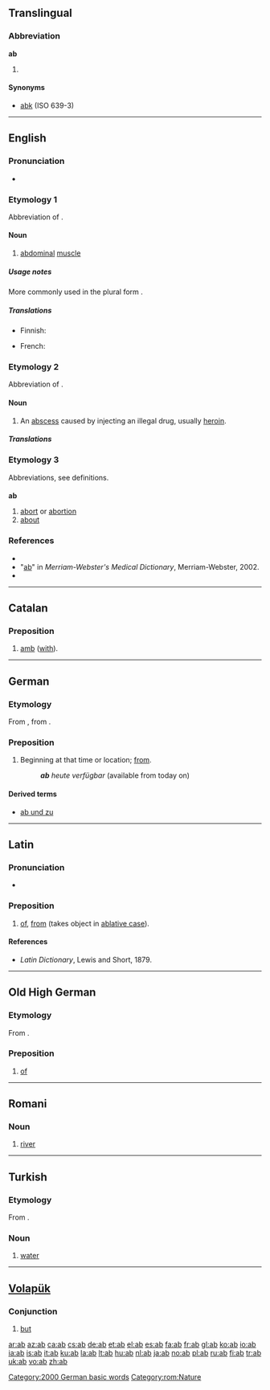 {{also|Appendix:Variations of "ab"}}
==Translingual==

===Abbreviation===
'''ab'''

# {{ISO 639-1|Abkhazian}}

====Synonyms====
* [[abk]] (ISO 639-3)

----

==English==
{{wikipedia}}

===Pronunciation===
* {{IPA|/æb/}}
*: {{rhymes|æb}}

===Etymology 1===
Abbreviation of {{term|abdominal}} {{term|muscles}}.

====Noun====
{{en-noun}}

# {{informal}} [[abdominal]] [[muscle]]

=====Usage notes=====
More commonly used in the plural form {{term|abs}}.

=====Translations=====
{{trans-top|abdominal muscle}}
* Finnish: {{t|fi|vatsalihas}}
{{trans-mid}}
* French: {{t-|fr|abdo}}
{{trans-bottom}}

===Etymology 2===
Abbreviation of {{term|abscess}}.

====Noun====
{{en-noun}}

# {{slang}} An [[abscess]] caused by injecting an illegal drug, usually [[heroin]].

=====Translations=====
{{trans-top|an abscess caused by injecting an illegal drug}}
{{trans-mid}}
{{trans-bottom}}

===Etymology 3===
Abbreviations, see definitions.

===={{abbreviation}}====
'''ab'''

# [[abort]] or [[abortion]]
# [[about]]

===References===
* {{R:American Heritage 2000|ab}}
* "[http://dictionary.reference.com/browse/ab ab]" in ''Merriam-Webster's Medical Dictionary'', Merriam-Webster, 2002.
* {{R:Dictionary.com|ab}}

----

==Catalan==

===Preposition===
{{infl|ca|preposition}}

# {{archaic|lang=ca}} [[amb]] ([[with]]).

----

==German==

===Etymology===
From {{etyl|goh|de}} {{term|ab|lang=goh}}, from {{proto|Germanic|abha|lang=de}}.

===Preposition===
{{infl|de|preposition}}

# Beginning at that time or location; [[from]].
#: '''''ab''' heute verfügbar'' (available from today on)

====Derived terms====
* [[ab und zu]]

[[Category:2000 German basic words]]

----

==Latin==

===Pronunciation===
* {{audio|La-ecc-ab.ogg|audio (ecclesiastical)}}

===Preposition===
{{infl|la|preposition|also|a}}

# [[of]], [[from]] (takes object in [[ablative case]]).

====References====
* ''Latin Dictionary'', Lewis and Short, 1879.

----

==Old High German==

===Etymology===
From {{proto|Germanic|abha|lang=goh}}.

===Preposition===
{{infl|goh|preposition}}

# [[of]]

----

==Romani==

===Noun===
{{rom-noun|ab|m||}}

# [[river]]

[[Category:rom:Nature]]

----

==Turkish==

===Etymology===
From {{etyl|fa|tr}} {{term|sc=fa-Arab|آب|lang=fa}}.

===Noun===
{{infl|tr|noun}}

# [[water]]

----

==[[Volapük]]==

===Conjunction===
{{infl|vo|conjunction}}

# [[but]]

[[ar:ab]]
[[az:ab]]
[[ca:ab]]
[[cs:ab]]
[[de:ab]]
[[et:ab]]
[[el:ab]]
[[es:ab]]
[[fa:ab]]
[[fr:ab]]
[[gl:ab]]
[[ko:ab]]
[[io:ab]]
[[ia:ab]]
[[is:ab]]
[[it:ab]]
[[ku:ab]]
[[la:ab]]
[[lt:ab]]
[[hu:ab]]
[[nl:ab]]
[[ja:ab]]
[[no:ab]]
[[pl:ab]]
[[ru:ab]]
[[fi:ab]]
[[tr:ab]]
[[uk:ab]]
[[vo:ab]]
[[zh:ab]]